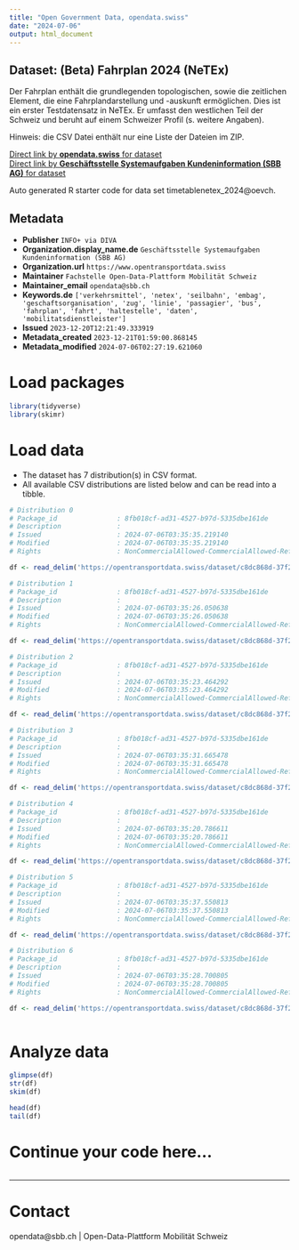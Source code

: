 ```yaml
---
title: "Open Government Data, opendata.swiss"
date: "2024-07-06"
output: html_document
---
```


## Dataset: (Beta) Fahrplan 2024 (NeTEx)

Der Fahrplan enthält die grundlegenden topologischen, sowie die zeitlichen Element, die eine Fahrplandarstellung und -auskunft ermöglichen. Dies ist ein erster Testdatensatz in NeTEx. Er umfasst den westlichen Teil der Schweiz und beruht auf einem Schweizer Profil (s. weitere Angaben).

Hinweis: die CSV Datei enthält nur eine Liste der Dateien im ZIP.


[Direct link by **opendata.swiss** for dataset](https://opendata.swiss/de/dataset/beta-fahrplan-2024-netex)<br>
[Direct link by **Geschäftsstelle Systemaufgaben Kundeninformation (SBB AG)** for dataset](https://opentransportdata.swiss/dataset/timetablenetex_2024)

Auto generated R starter code for data set timetablenetex_2024@oevch.

## Metadata

- **Publisher** `INFO+ via DIVA`
- **Organization.display_name.de** `Geschäftsstelle Systemaufgaben Kundeninformation (SBB AG)`
- **Organization.url** `https://www.opentransportdata.swiss`
- **Maintainer** `Fachstelle Open-Data-Plattform Mobilität Schweiz`
- **Maintainer_email** `opendata@sbb.ch`
- **Keywords.de** `['verkehrsmittel', 'netex', 'seilbahn', 'embag', 'geschaftsorganisation', 'zug', 'linie', 'passagier', 'bus', 'fahrplan', 'fahrt', 'haltestelle', 'daten', 'mobilitatsdienstleister']`
- **Issued** `2023-12-20T12:21:49.333919`
- **Metadata_created** `2023-12-21T01:59:00.868145`
- **Metadata_modified** `2024-07-06T02:27:19.621060`


# Load packages

```r

library(tidyverse)
library(skimr)

```

# Load data

-   The dataset has 7 distribution(s) in CSV format.
-   All available CSV distributions are listed below and can be read into a tibble.

```r

# Distribution 0
# Package_id               : 8fb018cf-ad31-4527-b97d-5335dbe161de
# Description              : 
# Issued                   : 2024-07-06T03:35:35.219140
# Modified                 : 2024-07-06T03:35:35.219140
# Rights                   : NonCommercialAllowed-CommercialAllowed-ReferenceRequired

df <- read_delim('https://opentransportdata.swiss/dataset/c8dc868d-37f2-494e-8ec8-e2c9c0e2f5ce/resource/8b9307a4-3099-4402-b79d-0fbf571ba5f4/download/prod_netex_tt_1.10_che_ski_2024_oev-schweiz_1_1_202406131106_readme.csv')

# Distribution 1
# Package_id               : 8fb018cf-ad31-4527-b97d-5335dbe161de
# Description              : 
# Issued                   : 2024-07-06T03:35:26.050638
# Modified                 : 2024-07-06T03:35:26.050638
# Rights                   : NonCommercialAllowed-CommercialAllowed-ReferenceRequired

df <- read_delim('https://opentransportdata.swiss/dataset/c8dc868d-37f2-494e-8ec8-e2c9c0e2f5ce/resource/6b075bc2-69f4-40d1-a883-292ecec36d1a/download/prod_netex_tt_1.10_che_ski_2024_oev-schweiz_1_1_202405260705_readme.csv')

# Distribution 2
# Package_id               : 8fb018cf-ad31-4527-b97d-5335dbe161de
# Description              : 
# Issued                   : 2024-07-06T03:35:23.464292
# Modified                 : 2024-07-06T03:35:23.464292
# Rights                   : NonCommercialAllowed-CommercialAllowed-ReferenceRequired

df <- read_delim('https://opentransportdata.swiss/dataset/c8dc868d-37f2-494e-8ec8-e2c9c0e2f5ce/resource/78d764c0-c341-4007-b7f8-355dee4291df/download/prod_netex_tt_1.10_che_ski_2024_oev-schweiz_1_1_202405190405_readme.csv')

# Distribution 3
# Package_id               : 8fb018cf-ad31-4527-b97d-5335dbe161de
# Description              : 
# Issued                   : 2024-07-06T03:35:31.665478
# Modified                 : 2024-07-06T03:35:31.665478
# Rights                   : NonCommercialAllowed-CommercialAllowed-ReferenceRequired

df <- read_delim('https://opentransportdata.swiss/dataset/c8dc868d-37f2-494e-8ec8-e2c9c0e2f5ce/resource/e78cf0bd-03dd-4e19-b1f9-14c19a32f7c0/download/prod_netex_tt_1.10_che_ski_2024_oev-schweiz_1_1_202406092106_readme.csv')

# Distribution 4
# Package_id               : 8fb018cf-ad31-4527-b97d-5335dbe161de
# Description              : 
# Issued                   : 2024-07-06T03:35:20.786611
# Modified                 : 2024-07-06T03:35:20.786611
# Rights                   : NonCommercialAllowed-CommercialAllowed-ReferenceRequired

df <- read_delim('https://opentransportdata.swiss/dataset/c8dc868d-37f2-494e-8ec8-e2c9c0e2f5ce/resource/c4141468-0944-4c05-9638-05c9219054ea/download/prod_netex_tt_1.10_che_ski_2024_oev-schweiz_1_1_202405160005_readme.csv')

# Distribution 5
# Package_id               : 8fb018cf-ad31-4527-b97d-5335dbe161de
# Description              : 
# Issued                   : 2024-07-06T03:35:37.550813
# Modified                 : 2024-07-06T03:35:37.550813
# Rights                   : NonCommercialAllowed-CommercialAllowed-ReferenceRequired

df <- read_delim('https://opentransportdata.swiss/dataset/c8dc868d-37f2-494e-8ec8-e2c9c0e2f5ce/resource/0241d0f5-9eb6-4c1b-9e92-6c47ae0b188b/download/prod_netex_tt_1.10_che_ski_2024_oev-schweiz_1_1_202406182006_readme.csv')

# Distribution 6
# Package_id               : 8fb018cf-ad31-4527-b97d-5335dbe161de
# Description              : 
# Issued                   : 2024-07-06T03:35:28.700805
# Modified                 : 2024-07-06T03:35:28.700805
# Rights                   : NonCommercialAllowed-CommercialAllowed-ReferenceRequired

df <- read_delim('https://opentransportdata.swiss/dataset/c8dc868d-37f2-494e-8ec8-e2c9c0e2f5ce/resource/1ee92d41-60ff-4dde-b667-6efd8dd7b965/download/prod_netex_tt_1.10_che_ski_2024_oev-schweiz_1_1_202406020606_readme.csv')



```

# Analyze data

```r

glimpse(df)
str(df)
skim(df)

head(df)
tail(df)

```

# Continue your code here...

```r

```

------------------------------------------------------------------------

# Contact

opendata@sbb.ch | Open-Data-Plattform Mobilität Schweiz
